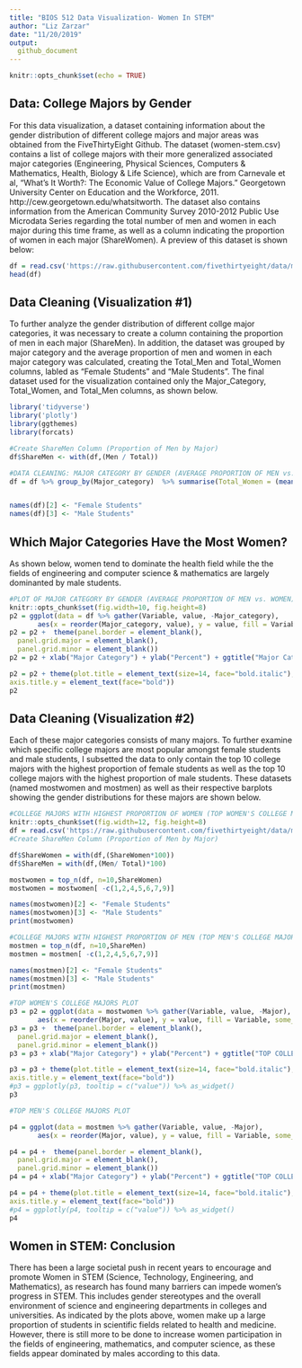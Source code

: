 ```yaml
---
title: "BIOS 512 Data Visualization- Women In STEM"
author: "Liz Zarzar"
date: "11/20/2019"
output:
  github_document
---
```


```r
knitr::opts_chunk$set(echo = TRUE)
```

## Data: College Majors by Gender

For this data visualization, a dataset containing information about the gender distribution of different college majors and major areas was obtained from the FiveThirtyEight Github. The dataset (women-stem.csv) contains a list of college majors with their more generalized associated major categories (Engineering, Physical Sciences, Computers & Mathematics, Health, Biology & Life Science), which are from Carnevale et al, "What's It Worth?: The Economic Value of College Majors." Georgetown University Center on Education and the Workforce, 2011. http://cew.georgetown.edu/whatsitworth. The dataset also contains information from the American Community Survey 2010-2012 Public Use Microdata Series regarding the total number of men and women in each major during this time frame, as well as a column indicating the proportion of women in each major (ShareWomen). A preview of this dataset is shown below:

```r
df = read.csv('https://raw.githubusercontent.com/fivethirtyeight/data/master/college-majors/women-stem.csv')
head(df)
```


## Data Cleaning (Visualization #1)

To further analyze the gender distribution of different collge major categories, it was necessary to create a column containing the proportion of men in each major (ShareMen). In addition, the dataset was grouped by major category and the average proportion of men and women in each major category was calculated, creating the Total_Men and Total_Women columns, labled as "Female Students" and "Male Students". The final dataset used for the visualization contained only the Major_Category, Total_Women, and Total_Men columns, as shown below. 

```r
library('tidyverse')
library('plotly')
library(ggthemes)
library(forcats)

#Create ShareMen Column (Proportion of Men by Major)
df$ShareMen <- with(df,(Men / Total))

#DATA CLEANING: MAJOR CATEGORY BY GENDER (AVERAGE PROPORTION OF MEN vs. WOMEN by MAJOR CATEGORY)
df = df %>% group_by(Major_category)  %>% summarise(Total_Women = (mean(ShareWomen)*100), Total_Men = (mean(ShareMen)*100))


names(df)[2] <- "Female Students"
names(df)[3] <- "Male Students"
```


## Which Major Categories Have the Most Women?

As shown below, women tend to dominate the health field while the the fields of engineering and computer science & mathematics are largely dominanted by male students.

```r
#PLOT OF MAJOR CATEGORY BY GENDER (AVERAGE PROPORTION OF MEN vs. WOMEN)
knitr::opts_chunk$set(fig.width=10, fig.height=8) 
p2 = ggplot(data = df %>% gather(Variable, value, -Major_category), 
       aes(x = reorder(Major_category, value), y = value, fill = Variable, some_dummy_mapping = value[Variable])) + geom_bar(stat = 'identity', position = 'stack')
p2 = p2 +  theme(panel.border = element_blank(),
  panel.grid.major = element_blank(),
  panel.grid.minor = element_blank()) 
p2 = p2 + xlab("Major Category") + ylab("Percent") + ggtitle("Major Category by Gender") +  geom_text(aes(label=sprintf("%0.2f", round(value, digits = 2))), position= position_stack(vjust = 0.85), size=3.5) + scale_fill_brewer(palette="Blues") + theme_minimal()+ theme(axis.text.x = element_text(angle = 15, hjust = 1)) + theme(plot.title = element_text(hjust = 0.5)) + theme(legend.title = element_blank())

p2 = p2 + theme(plot.title = element_text(size=14, face="bold.italic"), axis.title.x = element_text(face="bold"),
axis.title.y = element_text(face="bold")) 
p2
```


## Data Cleaning (Visualization #2)

Each of these major categories consists of many majors. To further examine which specific college majors are most popular amongst female students and male students, I subsetted the data to only contain the top 10 college majors with the highest proportion of female students as well as the top 10 college majors with the highest proportion of male students. These datasets (named mostwomen and mostmen) as well as their respective barplots showing the gender distributions for these majors are shown below. 

```r

#COLLEGE MAJORS WITH HIGHEST PROPORTION OF WOMEN (TOP WOMEN'S COLLEGE MAJORS)
knitr::opts_chunk$set(fig.width=12, fig.height=8) 
df = read.csv('https://raw.githubusercontent.com/fivethirtyeight/data/master/college-majors/women-stem.csv')
#Create ShareMen Column (Proportion of Men by Major)

df$ShareWomen = with(df,(ShareWomen*100))
df$ShareMen = with(df,(Men/ Total)*100)

mostwomen = top_n(df, n=10,ShareWomen) 
mostwomen = mostwomen[ -c(1,2,4,5,6,7,9)]

names(mostwomen)[2] <- "Female Students"
names(mostwomen)[3] <- "Male Students"
print(mostwomen)

#COLLEGE MAJORS WITH HIGHEST PROPORTION OF MEN (TOP MEN'S COLLEGE MAJORS)
mostmen = top_n(df, n=10,ShareMen)
mostmen = mostmen[ -c(1,2,4,5,6,7,9)]

names(mostmen)[2] <- "Female Students"
names(mostmen)[3] <- "Male Students"
print(mostmen)
```
```r

#TOP WOMEN'S COLLEGE MAJORS PLOT
p3 = p2 = ggplot(data = mostwomen %>% gather(Variable, value, -Major), 
       aes(x = reorder(Major, value), y = value, fill = Variable, some_dummy_mapping = value[Variable])) + geom_bar(stat = 'identity', position = 'stack')
p3 = p3 +  theme(panel.border = element_blank(),
  panel.grid.major = element_blank(),
  panel.grid.minor = element_blank()) 
p3 = p3 + xlab("Major Category") + ylab("Percent") + ggtitle("TOP COLLEGE MAJORS FEMALE STUDENTS") +  geom_text(aes(label=sprintf("%0.2f", round(value, digits = 2))), position= position_stack(vjust = 0.8), size=3.5) + scale_fill_brewer(palette="Blues") + theme_minimal()+ theme(plot.title = element_text(hjust = 0.5)) + theme(legend.title = element_blank()) + coord_flip()

p3 = p3 + theme(plot.title = element_text(size=14, face="bold.italic"), axis.title.x = element_text(face="bold"),
axis.title.y = element_text(face="bold")) 
#p3 = ggplotly(p3, tooltip = c("value")) %>% as_widget() 
p3

#TOP MEN'S COLLEGE MAJORS PLOT

p4 = ggplot(data = mostmen %>% gather(Variable, value, -Major), 
       aes(x = reorder(Major, value), y = value, fill = Variable, some_dummy_mapping = value[Variable])) + geom_bar(stat = 'identity', position = 'stack')

p4 = p4 +  theme(panel.border = element_blank(),
  panel.grid.major = element_blank(),
  panel.grid.minor = element_blank()) 
p4 = p4 + xlab("Major Category") + ylab("Percent") + ggtitle("TOP COLLEGE MAJORS MALE STUDENTS") +  geom_text(aes(label=sprintf("%0.2f", round(value, digits = 2))), position= position_stack(vjust = 0.8), size=3.5) + scale_fill_brewer(palette="Blues") + theme_minimal() + theme(plot.title = element_text(hjust = 3)) + theme(legend.title = element_blank()) + coord_flip()

p4 = p4 + theme(plot.title = element_text(size=14, face="bold.italic"), axis.title.x = element_text(face="bold"),
axis.title.y = element_text(face="bold"))
#p4 = ggplotly(p4, tooltip = c("value")) %>% as_widget()
p4

```

## Women in STEM: Conclusion 

There has been a large societal push in recent years to encourage and promote Women in STEM (Science, Technology, Engineering, and Mathematics), as research has found many barriers can impede women's progress in STEM. This includes gender stereotypes and the overall environment of science and engineering departments in colleges and universities. As indicated by the plots above, women make up a large proportion of students in scientific fields related to health and medicine. However, there is still more to be done to increase women participation in the fields of engineering, mathematics, and computer science, as these fields appear dominated by males according to this data. 




